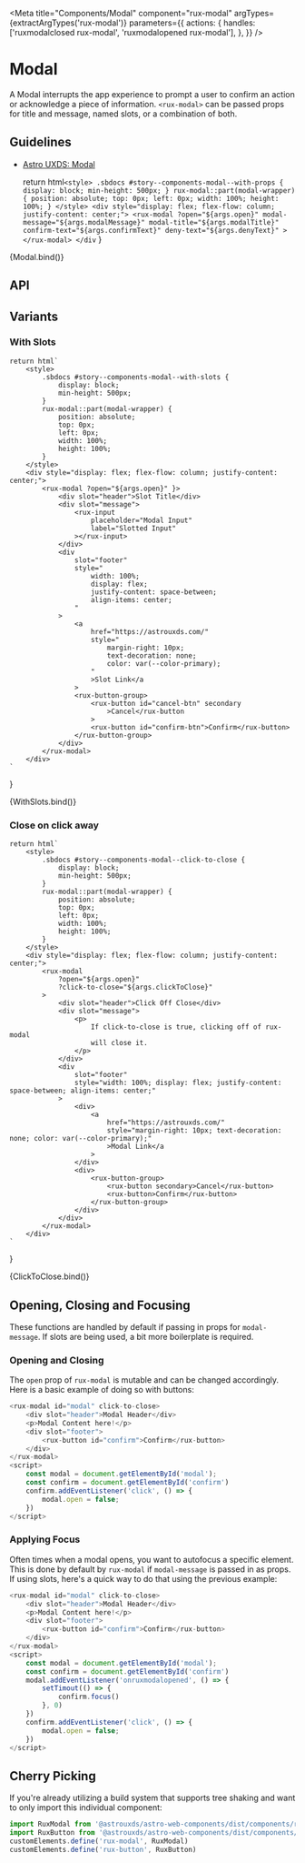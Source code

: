 
<Meta
    title="Components/Modal"
    component="rux-modal"
    argTypes={extractArgTypes('rux-modal')}
    parameters={{
        actions: {
            handles: ['ruxmodalclosed rux-modal', 'ruxmodalopened rux-modal'],
        },
    }}
/>

# Modal

A Modal interrupts the app experience to prompt a user to confirm an action or acknowledge a piece of information. `<rux-modal>` can be passed props for title and message, named slots, or a combination
of both.

## Guidelines

-   [Astro UXDS: Modal](https://astrouxds.com/ui-components/dialog-box)

    return html`
            <style>
            .sbdocs #story--components-modal--with-props {
                display: block;
                min-height: 500px;
            }
            rux-modal::part(modal-wrapper) {
                position: absolute;
                top: 0px;
                left: 0px;
                width: 100%;
                height: 100%;
            }
        </style>
        <div style="display: flex; flex-flow: column; justify-content: center;">
            <rux-modal
                ?open="${args.open}"
                modal-message="${args.modalMessage}"
                modal-title="${args.modalTitle}"
                confirm-text="${args.confirmText}"
                deny-text="${args.denyText}"
            ></rux-modal>
        </div
    `
}

<Canvas>
    <Story
        args={{
            open: true,
            modalMessage: 'Modal message',
            modalTitle: 'Modal title',
            confirmText: 'Release',
            denyText: 'Cancel',
        }}
        name="Modal"
    >
        {Modal.bind()}
    </Story>
</Canvas>

## API

<ArgsTable of="rux-modal" />

## Variants

### With Slots

    return html`
        <style>
            .sbdocs #story--components-modal--with-slots {
                display: block;
                min-height: 500px;
            }
            rux-modal::part(modal-wrapper) {
                position: absolute;
                top: 0px;
                left: 0px;
                width: 100%;
                height: 100%;
            }
        </style>
        <div style="display: flex; flex-flow: column; justify-content: center;">
            <rux-modal ?open="${args.open}" }>
                <div slot="header">Slot Title</div>
                <div slot="message">
                    <rux-input
                        placeholder="Modal Input"
                        label="Slotted Input"
                    ></rux-input>
                </div>
                <div
                    slot="footer"
                    style="
                        width: 100%;
                        display: flex;
                        justify-content: space-between;
                        align-items: center;
                    "
                >
                    <a
                        href="https://astrouxds.com/"
                        style="
                            margin-right: 10px;
                            text-decoration: none;
                            color: var(--color-primary);
                        "
                        >Slot Link</a
                    >
                    <rux-button-group>
                        <rux-button id="cancel-btn" secondary
                            >Cancel</rux-button
                        >
                        <rux-button id="confirm-btn">Confirm</rux-button>
                    </rux-button-group>
                </div>
            </rux-modal>
        </div>
    `
}

<Canvas>
    <Story
        args={{
            open: true,
        }}
        name="With Slots"
    >
        {WithSlots.bind()}
    </Story>
</Canvas>

### Close on click away

    return html`
        <style>
            .sbdocs #story--components-modal--click-to-close {
                display: block;
                min-height: 500px;
            }
            rux-modal::part(modal-wrapper) {
                position: absolute;
                top: 0px;
                left: 0px;
                width: 100%;
                height: 100%;
            }
        </style>
        <div style="display: flex; flex-flow: column; justify-content: center;">
            <rux-modal
                ?open="${args.open}"
                ?click-to-close="${args.clickToClose}"
            >
                <div slot="header">Click Off Close</div>
                <div slot="message">
                    <p>
                        If click-to-close is true, clicking off of rux-modal
                        will close it.
                    </p>
                </div>
                <div
                    slot="footer"
                    style="width: 100%; display: flex; justify-content: space-between; align-items: center;"
                >
                    <div>
                        <a
                            href="https://astrouxds.com/"
                            style="margin-right: 10px; text-decoration: none; color: var(--color-primary);"
                            >Modal Link</a
                        >
                    </div>
                    <div>
                        <rux-button-group>
                            <rux-button secondary>Cancel</rux-button>
                            <rux-button>Confirm</rux-button>
                        </rux-button-group>
                    </div>
                </div>
            </rux-modal>
        </div>
    `
}

<Canvas>
    <Story
        args={{
            open: true,
            clickToClose: true,
        }}
        name="Click To Close"
    >
        {ClickToClose.bind()}
    </Story>
</Canvas>

## Opening, Closing and Focusing

These functions are handled by default if passing in props for `modal-message`. If slots are being used, a bit more boilerplate is required.

### Opening and Closing

The `open` prop of `rux-modal` is mutable and can be changed accordingly. Here is a basic example of doing so with buttons:

```js
<rux-modal id="modal" click-to-close>
    <div slot="header">Modal Header</div>
    <p>Modal Content here!</p>
    <div slot="footer">
        <rux-button id="confirm">Confirm</rux-button>
    </div>
</rux-modal>
<script>
    const modal = document.getElementById('modal');
    const confirm = document.getElementById('confirm')
    confirm.addEventListener('click', () => {
        modal.open = false;
    })
</script>
```

### Applying Focus

Often times when a modal opens, you want to autofocus a specific element. This is done by default by `rux-modal` if `modal-message` is passed in as props. If using slots, here's a quick way to do that
using the previous example:

```js
<rux-modal id="modal" click-to-close>
    <div slot="header">Modal Header</div>
    <p>Modal Content here!</p>
    <div slot="footer">
        <rux-button id="confirm">Confirm</rux-button>
    </div>
</rux-modal>
<script>
    const modal = document.getElementById('modal');
    const confirm = document.getElementById('confirm')
    modal.addEventListener('onruxmodalopened', () => {
        setTimout(() => {
            confirm.focus()
        }, 0)
    })
    confirm.addEventListener('click', () => {
        modal.open = false;
    })
</script>
```

## Cherry Picking

If you're already utilizing a build system that supports tree shaking and want to only import this individual component:

```js
import RuxModal from '@astrouxds/astro-web-components/dist/components/rux-modal.js'
import RuxButton from '@astrouxds/astro-web-components/dist/components/rux-button.js'
customElements.define('rux-modal', RuxModal)
customElements.define('rux-button', RuxButton)
```
